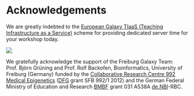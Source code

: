 # Acknowledgements { .unnumbered }

We are greatly indebted to the [European Galaxy TIaaS (Teaching Infrastructure as a Service)](https://usegalaxy.org/tiaas/) scheme for providing dedicated server time for your workshop today.

![](assets/images/tiaas-logo.png){fig-alt="Galaxy TIaaS (Teaching Infrastructure as a Service) logo"}

We gratefully acknowledge the support of the Freiburg Galaxy Team: Prof. Björn Grüning and Prof. Rolf Backofen, Bioinformatics, University of Freiburg (Germany) funded by the [Collaborative Research Centre 992 Medical Epigenetics](http://www.sfb992.uni-freiburg.de/) ([DFG](http://www.dfg.de/) grant SFB 992/1 2012) and the German Federal Ministry of Education and Research [BMBF](http://www.bmbf.de/) grant 031 A538A [de.NBI](https://www.denbi.de/)-RBC.